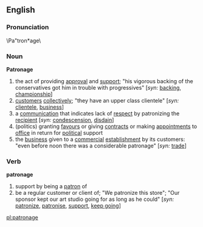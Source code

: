 ==English==
===Pronunciation===
\Pa"tron*age\
===Noun===
'''Patronage'''
# the act of providing [[approval]] and [[support]]; "his vigorous backing of the conservatives got him in trouble with progressives" [''syn:'' [[backing]], [[championship]]]
# [[customer]]s [[collectively]]; "they have an upper class clientele" [''syn:'' [[clientele]], [[business]]]
# a [[communication]] that indicates lack of [[respect]] by patronizing the [[recipient]] [''syn:'' [[condescension]], [[disdain]]]
# (politics) granting [[favour]]s or giving [[contract]]s or making [[appointment]]s to [[office]] in return for [[political]] support
# the [[business]] given to a [[commercial]] [[establishment]] by its customers: "even before noon there was a considerable patronage" [''syn:'' [[trade]]]

===Verb===
'''patronage'''
# support by being a [[patron]] of
# be a regular customer or client of; "We patronize this store"; "Our sponsor kept our art studio going for as long as he could" [''syn:'' [[patronize]], [[patronise]], [[support]], [[keep going]]]

[[pl:patronage]]